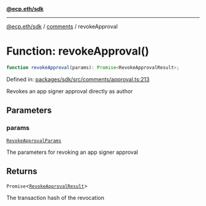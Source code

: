 [**@ecp.eth/sdk**](../../index.mdx)

***

[@ecp.eth/sdk](/sdk-reference/index.mdx) / [comments](/sdk-reference/comments/index.mdx) / revokeApproval

# Function: revokeApproval()

```ts
function revokeApproval(params): Promise<RevokeApprovalResult>;
```

Defined in: [packages/sdk/src/comments/approval.ts:213](https://github.com/ecp-eth/comments-monorepo/blob/main/packages/sdk/src/comments/approval.ts#L213)

Revokes an app signer approval directly as author

## Parameters

### params

[`RevokeApprovalParams`](/sdk-reference/comments/type-aliases/RevokeApprovalParams.mdx)

The parameters for revoking an app signer approval

## Returns

`Promise`\<[`RevokeApprovalResult`](/sdk-reference/comments/type-aliases/RevokeApprovalResult.mdx)\>

The transaction hash of the revocation
